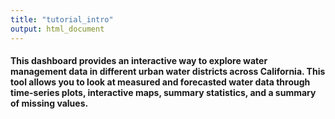 ```yaml
---
title: "tutorial_intro"
output: html_document
---
```


#### This dashboard provides an interactive way to explore water management data in different urban water districts across California. This tool allows you to look at measured and forecasted water data through time-series plots, interactive maps, summary statistics, and a summary of missing values. 